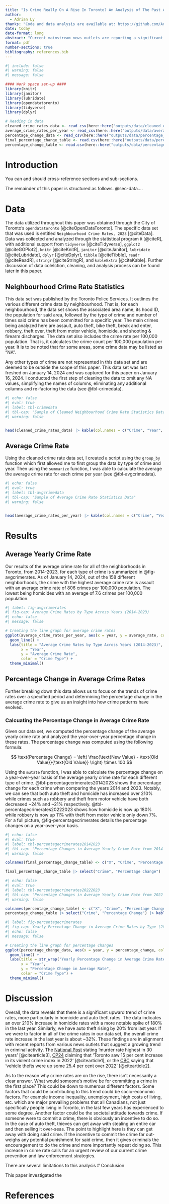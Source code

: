 ```yaml
---
title: "Is Crime Really On A Rise In Toronto? An Analysis of The Past And Current Crime Rates of Toronto"
author: 
  - Adrian Ly
thanks: "Code and data analysis are available at: https://github.com/AdrianUofT/Toronto-Crime-Rates-Investigation.git"
date: today
date-format: long
abstract: "Current mainstream news outlets are reporting a significant increase in crime rates, a trend that from our data analysis supports. Our findings indicate a dramatic increase in crimes such as homicide and autotheft, with them increasing over 210% from 2014. Comparing from 2022, homicide rates have escalted over 180% with autotheft having an increase of 20%. These substanistal increases in crime rate underscore a evergrowing concern around public safety in Toronto and highlight the urgent need for effective crime prevention strategies."
format: pdf
number-sections: true
bibliography: references.bib
---
```


```r
#| include: false
#| warning: false
#| message: false

#### Work space set-up ####
library(knitr)
library(janitor)
library(lubridate)
library(opendatatoronto)
library(tidyverse)
library(dplyr)

# Reading in data
cleaned_crime_rates_data <- read_csv(here::here("outputs/data/cleaned_crime_rates_data.csv"))
average_crime_rates_per_year <- read_csv(here::here("outputs/data/average_crime_rates_data.csv"))
percentage_change_data <- read_csv(here::here("outputs/data/percentage_change_data.csv"))
final_percentage_change_table <- read.csv(here::here("outputs/data/percentage_change_table_2014_2023.csv"))
percentage_change_table <- read.csv(here::here("outputs/data/percentage_change_table_2022_2023.csv"))
```


# Introduction

You can and should cross-reference sections and sub-sections.

The remainder of this paper is structured as follows. @sec-data....

# Data {#sec-data}

The data utilized throughout this paper was obtained through the City of Toronto's `opendatatoronto` [@citeOpenDataToronto]. The specific data set that was used is entitled `Neighbourhood Crime Rates, 2023` [@citeData]. Data was collected and analyzed through the statistical program `R` [@citeR], with additional support from `tidyverse` [@citeTidyverse], `ggplot2` [@citeGGPlot2], `knitr` [@citeKnitR], `janitor` [@citeJanitor], `lubridate` [@citeLubridate], `dplyr` [@citeDplyr], `tibble` [@citeTibble], `readr` [@citeReadR], `stringr` [@citeStringR], and `kableExtra` [@citeKable]. Further discussion of data colelction, cleaning, and analysis process can be found later in this paper. 

## Neighbourhood Crime Rate Statistics {#sec-data2}

This data set was published by the Toronto Police Services. It outlines the various different crime data by neighbourhood. That is, for each neighbourhood, the data set shows the associated area name, its hood ID, the population for said area, followed by the type of crime and number of times said crime has been committed for a specific year. The main crimes being analyzed here are assault, auto theft, bike theft, break and enter, robbery, theft over, theft from motor vehicle, homicide, and shooting & firearm discharges. The data set also includes the crime rate per 100,000 population. That is, it calculates the crime count per 100,000 population per year. It is to be noted that for some areas, some crime data may be listed as "NA". 

Any other types of crime are not represented in this data set and are deemed to be outside the scope of this paper. This data set was last freshed on January 14, 2024 and was captured for this paper on January 16, 2024. I conducted the first step of cleaning the data to omit any NA values, simplifying the names of columns, eliminating any additional columns and re-factoring the data (see @tbl-crimedata).

```r
#| echo: false
#| eval: true
#| label: tbl-crimedata
#| tbl-cap: "Sample of Cleaned Neighbourhood Crime Rate Statistics Data"
#| warning: false


head(cleaned_crime_rates_data) |> kable(col.names = c("Crime", "Year", "Crime Rate"))
```

## Average Crime Rate

Using the cleaned crime rate data set, I created a script using the `group_by` function which first allowed me to first group the data by type of crime and year. Then using the `summarize` function, I was able to calculate the average the average crime rate for each crime per year (see @tbl-avgcrimedata).

```r
#| echo: false
#| eval: true
#| label: tbl-avgcrimedata
#| tbl-cap: "Sample of Average Crime Rate Statistics Data"
#| warning: false


head(average_crime_rates_per_year) |> kable(col.names = c("Crime", "Year", "Average Crime Rate"))
```

# Results

## Average Yearly Crime Rate

Our results of the average crime rate for all of the neighborhoods in Toronto, from 2014-2023, for each type of crime is summarized in @fig-avgcrimerates. As of January 14, 2024, out of the 158 different neighborhoods, the crime with the highest average crime rate is assault with an average crime rate of 806 crimes per 100,000 population. The lowest being homicides with an average of 7.6 crimes per 100,000 population. 

```r
#| label: fig-avgcrimerates
#| fig-cap: Average Crime Rates by Type Across Years (2014-2023)
#| echo: false
#| message: false

# Creating the line graph for average crime rates
ggplot(average_crime_rates_per_year, aes(x = year, y = average_rate, color = crime)) +
  geom_line() +
  labs(title = "Average Crime Rates by Type Across Years (2014-2023)",
       x = "Year",
       y = "Average Crime Rate",
       color = "Crime Type") +
  theme_minimal()
```

## Percentage Change in Average Crime Rates

Further breaking down this data allows us to focus on the trends of crime rates over a specified period and determining the percentage change in the average crime rate to give us an insight into how crime patterns have evolved. 

### Calcuating the Percentage Change in Average Crime Rate

Given our data set, we computed the percentage change of the average yearly crime rate and analyzed the year-over-year percentage change in these rates. The percentage change was computed using the following formula:

$$
\text{Percentage Change} = \left( \frac{\text{New Value} - \text{Old Value}}{\text{Old Value}} \right) \times 100
$$

Using the `mutate` function, I was able to calculate the percentage change on a year-over-year basis of the average yearly crime rate for each different type of crime. @tbl-percentagecrimerates20142023 shows the percentage change for each crime when comparing the years 2014 and 2023. Notably, we can see that both auto theft and homicide has increased over 210% while crimes such as robbery and theft from motor vehicle have both decreased ~24% and ~21% respectively. @tbl-percentagecrimerates20222023 shows how homicide is now up 180% while robbery is now up 11% with theft from motor vehicle only down 7%. For a full picture, @fig-percentagecrimerates details the percentage changes on a year-over-year basis. 


```r
#| echo: false
#| eval: true
#| label: tbl-percentagecrimerates20142023
#| tbl-cap: "Percentage Changes in Average Yearly Crime Rate from 2014 to 2023"
#| warning: false

colnames(final_percentage_change_table) <- c("X", "Crime", "Percentage Change")

final_percentage_change_table |> select("Crime", "Percentage Change") |> kable()
```

```r
#| echo: false
#| eval: true
#| label: tbl-percentagecrimerates20222023
#| tbl-cap: "Percentage Changes in Average Yearly Crime Rate from 2022 to 2023"
#| warning: false

colnames(percentage_change_table) <- c("X", "Crime", "Percentage Change")
percentage_change_table |> select("Crime", "Percentage Change") |> kable()
```

```r
#| label: fig-percentagecrimerates
#| fig-cap: Yearly Percentage Change in Average Crime Rates by Type (2014-2023)
#| echo: false
#| message: false

# Creating the line graph for percentage changes
ggplot(percentage_change_data, aes(x = year, y = percentage_change, color = crime)) +
  geom_line() +
  labs(title = str_wrap("Yearly Percentage Change in Average Crime Rates by Type (2014-2023)", width = 40),
       x = "Year",
       y = "Percentage Change in Average Rate",
       color = "Crime Type") +
  theme_minimal()
```

# Discussion

Overall, the data reveals that there is a significant upward trend of crime rates, more particularly in homicide and auto theft rates. The data indicates an over 210% increase in homicide rates with a more notable spike of 180% in the last year. Similarly, we have auto theft rising by 20% from last year. If we were to factor in all of the crime rates in our data set, the overall crime rate increase in the last year is about ~32%. These findings are in alignment with recent reports from various news outlets that suggest a growing trend in criminal activity. The [National Post](https://nationalpost.com/news/canada/violent-crime-rose-again-in-2022-murder-rate-highest-in-30-years-statcan) stating 'murder rate highest in 30 years' [@citearticle3], [CP24](https://www.cp24.com/news/toronto-saw-15-per-cent-increase-in-its-violent-crime-index-in-2022-more-than-three-times-the-jump-seen-nationally-statscan-1.6498269?cache=yesclipId10406200text%2Fhtml%3Bcharset%3Dutf-80404%2F7.258454%2F7.632243%2F7.243626%2F7.243626%2F7.243626) claiming that 'Toronto saw 15 per cent increase in its violent crime index in 2022' [@citearticle1], or the [CBC](https://www.cbc.ca/news/canada/toronto/auto-theft-stories-toronto-2023-1.7060776#:~:text=In%20Toronto%20proper%2C%20vehicle%20thefts,jump%20in%202022%20from%202021.) saying that 'vehicle thefts were up some 25.4 per cent over 2022' [@citearticle2]. 

As to the reason why crime rates are on the rise, there isn't necessarily a clear answer. What would someone's motive be for committing a crime in the first place? This could be down to numerous different factors. Some factors that could be contributing to this trend could be socio-economic factors. For example income inequality, unemployment, high costs of living, etc. which are major prevailing problems that all Canadians, not just specifically people living in Toronto, in the last few years has experienced to some degree. Another factor could be the societal attitude towards crime. If someone were to commit a crime, there is obviously an incentive to do so. In the case of auto theft, thieves can get away with stealing an entire car and then selling it over-seas. The point to highlight here is they can get away with doing said crime. If the incentive to commit the crime far out-weighs any potential punishment for said crime, then it gives criminals the encouragement to do the crime and more importantly repeat doing so. This increase in crime rate calls for an urgent review of our current crime prevention and law enforcement strategies.


There are several limitations to this analysis 
# Conclusion

This paper investigated the 

# References
